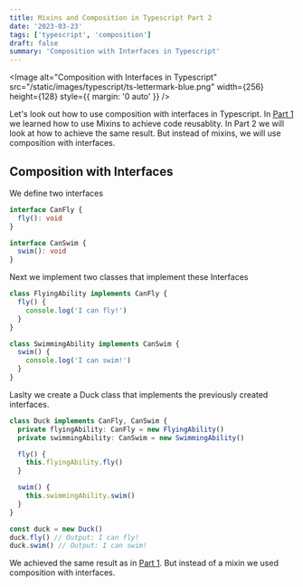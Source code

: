 ```yaml
---
title: Mixins and Composition in Typescript Part 2
date: '2023-03-23'
tags: ['typescript', 'composition']
draft: false
summary: 'Composition with Interfaces in Typescript'
---
```


<Image
  alt="Composition with Interfaces in Typescript"
  src="/static/images/typescript/ts-lettermark-blue.png"
  width={256}
  height={128}
  style={{ margin: '0 auto' }}
/>

Let's look out how to use composition with interfaces in Typescript. In [Part 1](https://www.go-code.dev/blog/typescript/mixins-and-composition-in-typescript-part-1)
we learned how to use Mixins to achieve code reusablity. In Part 2 we will look at how to achieve the same result. But instead
of mixins, we will use composition with interfaces.

## Composition with Interfaces

We define two interfaces

```typescript
interface CanFly {
  fly(): void
}

interface CanSwim {
  swim(): void
}
```

Next we implement two classes that implement these Interfaces

```typescript
class FlyingAbility implements CanFly {
  fly() {
    console.log('I can fly!')
  }
}

class SwimmingAbility implements CanSwim {
  swim() {
    console.log('I can swim!')
  }
}
```

Laslty we create a Duck class that implements the previously created interfaces.

```typescript
class Duck implements CanFly, CanSwim {
  private flyingAbility: CanFly = new FlyingAbility()
  private swimmingAbility: CanSwim = new SwimmingAbility()

  fly() {
    this.flyingAbility.fly()
  }

  swim() {
    this.swimmingAbility.swim()
  }
}

const duck = new Duck()
duck.fly() // Output: I can fly!
duck.swim() // Output: I can swim!
```

We achieved the same result as in [Part 1](https://www.go-code.dev/blog/typescript/mixins-and-composition-in-typescript-part-1).
But instead of a mixin we used composition with interfaces.
